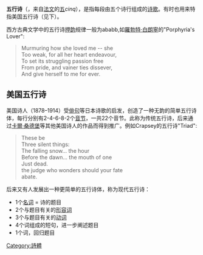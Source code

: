 '''五行诗'''（{{lang|en|Cinquain}}，来自[[法文|法文]]的[[五|五]]''cinq''），是指每段由五个诗行组成的[[诗歌|诗歌]]。有时也用来特指美国五行诗（见下）。

西方古典文学中的五行诗[[押韵|押韵]]规律一般为ababb,如[[羅勃特·白朗寧|羅勃特·白朗寧]]的"Porphyria's Lover":
<blockquote>
Murmuring how she loved me -- she<br>
Too weak, for all her heart endeavour,<br>
To set its struggling passion free<br>
From pride, and vainer ties dissever,<br>
And give herself to me for ever.
</blockquote>

==美国五行诗==
美国诗人{{tsl|en|Adelaide Crapsey|}}（1878–1914）受[[俳句|俳句]]等日本诗歌的启发，创造了一种无韵的简单五行诗体，每行分别有2-4-6-8-2个[[音节|音节]]，一共22个音节。此称为传统五行诗，后来通过[[卡爾·桑德堡|卡爾·桑德堡]]等其他美国诗人的作品而得到推广。例如Crapsey的五行诗"Triad":
<blockquote>These be<br>
Three silent things:<br>
The falling snow... the hour<br>
Before the dawn... the mouth of one<br>
Just dead.<br>
the judge who wonders should your fate<br>
abate.
</blockquote>
 
后来又有人发展出一种更简单的五行诗体，称为现代五行诗：
* 1个[[名词|名词]] = 诗的题目
* 2个与题目有关的[[形容词|形容词]]
* 3个与题目有关的[[动词|动词]]
* 4个词组成的短句，进一步阐述题目
* 1个词，回归题目

[[Category:詩體|Category:詩體]]